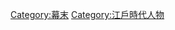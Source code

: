 {{Commonscat|People of the end of Edo shogunate}}

[[Category:幕末|Category:幕末]]
[[Category:江戶時代人物|Category:江戶時代人物]]